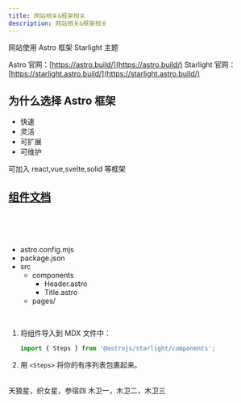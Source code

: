 ```yaml
---
title: 网站相关&框架相关
description: 网站相关&框架相关
---
```


网站使用 Astro 框架
Starlight 主题

Astro 官网：[https://astro.build/](https://astro.build/)
Starlight 官网：[https://starlight.astro.build/](https://starlight.astro.build/)

## 为什么选择 Astro 框架

- 快速
- 灵活
- 可扩展
- 可维护

可加入 react,vue,svelte,solid 等框架

## [组件文档](https://starlight.astro.build/zh-cn/guides/components/)


<br />
<Icon name="open-book" />
<Icon name="open-book" />
<Icon name="open-book" />

<br />

<Badge text="注释" variant="note" />
<Badge text="成功" variant="success" />
<Badge text="提示" variant="tip" />
<Badge text="注意" variant="caution" />
<Badge text="危险" variant="danger" />

<br />

<FileTree>

- astro.config.mjs
- package.json
- src
  - components
    - Header.astro
    - Title.astro
  - pages/

</FileTree>

<br />

<Steps>

1. 将组件导入到 MDX 文件中：

   ```js
   import { Steps } from '@astrojs/starlight/components';
   ```

2. 用 `<Steps>` 将你的有序列表包裹起来。

</Steps>

<br />

<Tabs>
  <TabItem label="恒星">天狼星，织女星，参宿四</TabItem>
  <TabItem label="卫星">木卫一，木卫二，木卫三</TabItem>
</Tabs>
